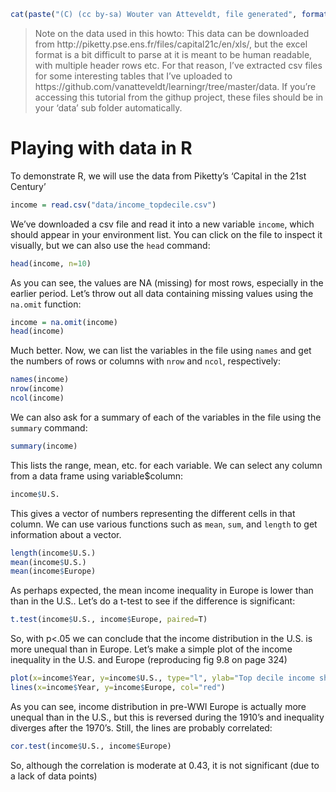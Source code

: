 ```r
cat(paste("(C) (cc by-sa) Wouter van Atteveldt, file generated", format(Sys.Date(), format="%B %d %Y")))
```

> Note on the data used in this howto: 
> This data can be downloaded from http://piketty.pse.ens.fr/files/capital21c/en/xls/, 
> but the excel format is a bit difficult to parse at it is meant to be human readable, with multiple header rows etc. 
> For that reason, I've extracted csv files for some interesting tables that I've uploaded to 
> https://github.com/vanatteveldt/learningr/tree/master/data.
> If you're accessing this tutorial from the githup project, these files should be in your 'data' sub folder automatically.

Playing with data in R
========================================================


To demonstrate R, we will use the data from Piketty's 'Capital in the 21st Century' 

```r
income = read.csv("data/income_topdecile.csv")
```

We've downloaded a csv file and read it into a new variable `income`, which should appear in your environment list. 
You can click on the file to inspect it visually, but we can also use the `head` command:

```r
head(income, n=10)
```

As you can see, the values are NA (missing) for most rows, especially in the earlier period.
Let's throw out all data containing missing values using the `na.omit` function:

```r
income = na.omit(income)
head(income)
```

Much better. 
Now, we can list the variables in the file using `names` and get the numbers of rows or columns with `nrow` and `ncol`, respectively:

```r
names(income)
nrow(income)
ncol(income)
```

We can also ask for a summary of each of the variables in the file using the `summary` command:

```r
summary(income)
```

This lists the range, mean, etc. for each variable. 
We can select any column from a data frame using variable$column:

```r
income$U.S.
```

This gives a vector of numbers representing the different cells in that column. 
We can use various functions such as `mean`, `sum`, and `length` to get information about a vector.

```r
length(income$U.S.)
mean(income$U.S.)
mean(income$Europe)
```

As perhaps expected, the mean income inequality in Europe is lower than than in the U.S..
Let's do a t-test to see if the difference is significant:

```r
t.test(income$U.S., income$Europe, paired=T)
```

So, with p<.05 we can conclude that the income distribution in the U.S. is more unequal than in Europe. 
Let's make a simple plot of the income inequality in the U.S. and Europe
(reproducing fig 9.8 on page 324)

```r
plot(x=income$Year, y=income$U.S., type="l", ylab="Top decile income share", xlab="Year", ylim=c(0, 0.5))
lines(x=income$Year, y=income$Europe, col="red")
```

As you can see, income distribution in pre-WWI Europe is actually more unequal than in the U.S., 
but this is reversed during the 1910's and inequality diverges after the 1970's. 
Still, the lines are probably correlated:

```r
cor.test(income$U.S., income$Europe)
```

So, although the correlation is moderate at 0.43, it is not significant (due to a lack of data points)
